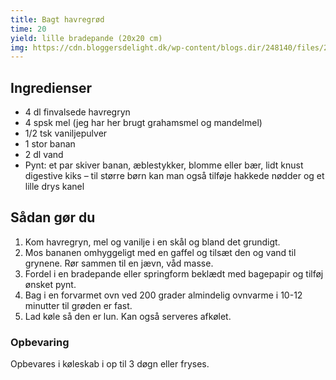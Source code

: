 ```yaml
---
title: Bagt havregrød
time: 20
yield: lille bradepande (20x20 cm)
img: https://cdn.bloggersdelight.dk/wp-content/blogs.dir/248140/files/2021/05/dsc01569.jpg
---
```


## Ingredienser

- 4 dl finvalsede havregryn
- 4 spsk mel (jeg har her brugt grahamsmel og mandelmel)
- 1/2 tsk vaniljepulver
- 1 stor banan
- 2 dl vand
- Pynt: et par skiver banan, æblestykker, blomme eller bær, lidt knust digestive kiks – til større børn kan man også tilføje hakkede nødder og et lille drys kanel

## Sådan gør du

1. Kom havregryn, mel og vanilje i en skål og bland det grundigt.
2. Mos bananen omhyggeligt med en gaffel og tilsæt den og vand til grynene. Rør sammen til en jævn, våd masse.
3. Fordel i en bradepande eller springform beklædt med bagepapir og tilføj ønsket pynt.
4. Bag i en forvarmet ovn ved 200 grader almindelig ovnvarme i 10-12 minutter til grøden er fast.
5. Lad køle så den er lun. Kan også serveres afkølet.

### Opbevaring

Opbevares i køleskab i op til 3 døgn eller fryses.
